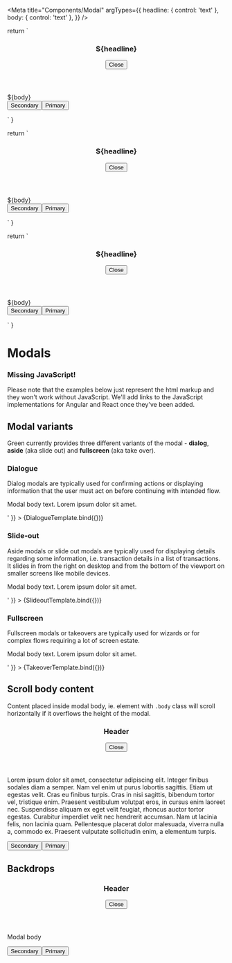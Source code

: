 
<Meta
  title="Components/Modal"
  argTypes={{
    headline: { control: 'text' },
    body: { control: 'text' },
  }} />

  return `
    <section role='dialog'
           aria-modal="true"
           aria-labelledby="modal_header"
           aria-describedby="modal_body">
    <header>
      <h3 id="modal_header">${headline}</h3>
      <button class='close'>
        <span class='sr-only'>Close</span>
      </button>
    </header>
    <div class='body' id="modal_body">
      ${body}
    </div>
    <footer>
      <button type="button">Secondary</button><button type="submit">Primary</button>
    </footer>
  </section>`
}

  return `
    <aside role='dialog'
         role='dialog'
         aria-modal="true"
         aria-labelledby="modal_header"
         aria-describedby="modal_body">
    <header>
      <h3 id="modal_header">${headline}</h3>
      <button class='close'>
        <span class='sr-only'>Close</span>
      </button>
    </header>
    <div class='body' id="modal_body">
      ${body}
    </div>
    <footer>
      <button type="button">Secondary</button><button type="submit">Primary</button>
    </footer>
  </aside>`
}

  return `
    <main role='dialog'
        aria-modal="true"
        aria-labelledby="modal_header"
        aria-describedby="modal_body">
    <header>
      <h3 id="modal_header">${headline}</h3>
      <button class='close'>
        <span class='sr-only'>Close</span>
      </button>
    </header>
    <div class='body' id="modal_body">
      ${body}
    </div>
    <footer>
      <button type="button">Secondary</button><button type="submit">Primary</button>
    </footer>
  </main>`
}

<style>{
  `
    main {
      position: relative !important;
      max-height: 500px;
      max-width: 100%;
    }
    section {
      position: relative !important;
      margin: auto;
      max-height: 300px;
    }
    aside {
      position: relative !important;
      max-height: 500px;
      margin-left: auto;
    }
    .backdrop {
      position: absolute !important;
      margin-bottom: 1.5rem;
      z-index: -1 !important;
    }
`}
</style>

# Modals

<div role="alert" class="info mb-7 mt-5">
  <main>
    <h3>Missing JavaScript!</h3>
    <p>
      Please note that the examples below just represent the html markup and they won't work without JavaScript. We'll add links to the JavaScript implementations for Angular and React once they've been added.
    </p>
  </main>
</div>


## Modal variants

Green currently provides three different variants of the modal - **dialog**, **aside** (aka slide out) and **fullscreen** (aka take over).

### Dialogue

Dialog modals are typically used for confirming actions or displaying information that the user must act on before continuing with intended flow.

<Canvas>
  <Story
    name="Dialogue"
    parameters={{ 
      componentIds: [
        'component-dialogue'
      ]
    }}
    args={{
      headline: 'Dialogue headline',
      body: '<p>Modal body text. Lorem ipsum dolor sit amet.</p>'
    }}
  >
    {DialogueTemplate.bind({})}
  </Story>
</Canvas>

### Slide-out

Aside modals or slide out modals are typically used for displaying details regarding some information, i.e. transaction details in a list of transactions. It slides in from the right on desktop and from the bottom of the viewport on smaller screens like mobile devices.

<Canvas>
  <Story
    name="Slide-out"
    parameters={{ 
      componentIds: [
        'component-slideout'
      ]
    }}
    args={{
      headline: 'Slideout headline',
      body: '<p>Modal body text. Lorem ipsum dolor sit amet.</p>'
    }}
  >
    {SlideoutTemplate.bind({})}
  </Story>
</Canvas>

### Fullscreen

Fullscreen modals or takeovers are typically used for wizards or for complex flows requiring a lot of screen estate.

<Canvas>
  <Story
    name="Takeover"
    parameters={{ 
      componentIds: [
        'component-takeover'
      ]
    }}
    args={{
      headline: 'Takeover headline',
      body: '<p>Modal body text. Lorem ipsum dolor sit amet.</p>'
    }}
  >
    {TakeoverTemplate.bind({})}
  </Story>
</Canvas>


## Scroll body content

Content placed inside modal body, ie. element with <code>.body</code> class will scroll horizontally if it overflows the height of the modal.

<Canvas>
  <div>
    <section role='dialog'
             aria-modal="true"
             aria-labelledby="modal_header"
             aria-describedby="modal_body">
      <header id="modal_header">
        <h3>Header</h3>
        <button class='close'>
          <span class='sr-only'>Close</span>
        </button>
      </header>
      <div class='body' id="modal_body">
        <p>Lorem ipsum dolor sit amet, consectetur adipiscing elit. Integer finibus sodales diam a semper. Nam vel enim ut purus lobortis sagittis. Etiam ut egestas velit. Cras eu finibus turpis. Cras in nisi sagittis, bibendum tortor vel, tristique enim. Praesent vestibulum volutpat eros, in cursus enim laoreet nec. Suspendisse aliquam ex eget velit feugiat, rhoncus auctor tortor egestas. Curabitur imperdiet velit nec hendrerit accumsan. Nam ut lacinia felis, non lacinia quam. Pellentesque placerat dolor malesuada, viverra nulla a, commodo ex. Praesent vulputate sollicitudin enim, a elementum turpis.</p>
      </div>
      <footer>
        <button type="button">Secondary</button><button type="submit">Primary</button>
      </footer>
    </section>
  </div>
</Canvas>


## Backdrops

<Canvas>
  <div>
    <section role='dialog'
             aria-modal="true"
             aria-labelledby="modal_header"
             aria-describedby="modal_body">
      <header id="modal_header">
        <h3>Header</h3>
        <button class='close'>
          <span class='sr-only'>Close</span>
        </button>
      </header>
      <div class='body' id="modal_body">
        <p>Modal body</p>
      </div>
      <footer>
        <button type="button">Secondary</button><button type="submit">Primary</button>
      </footer>
    </section>
    <div class="backdrop"></div>
  </div>
</Canvas>
